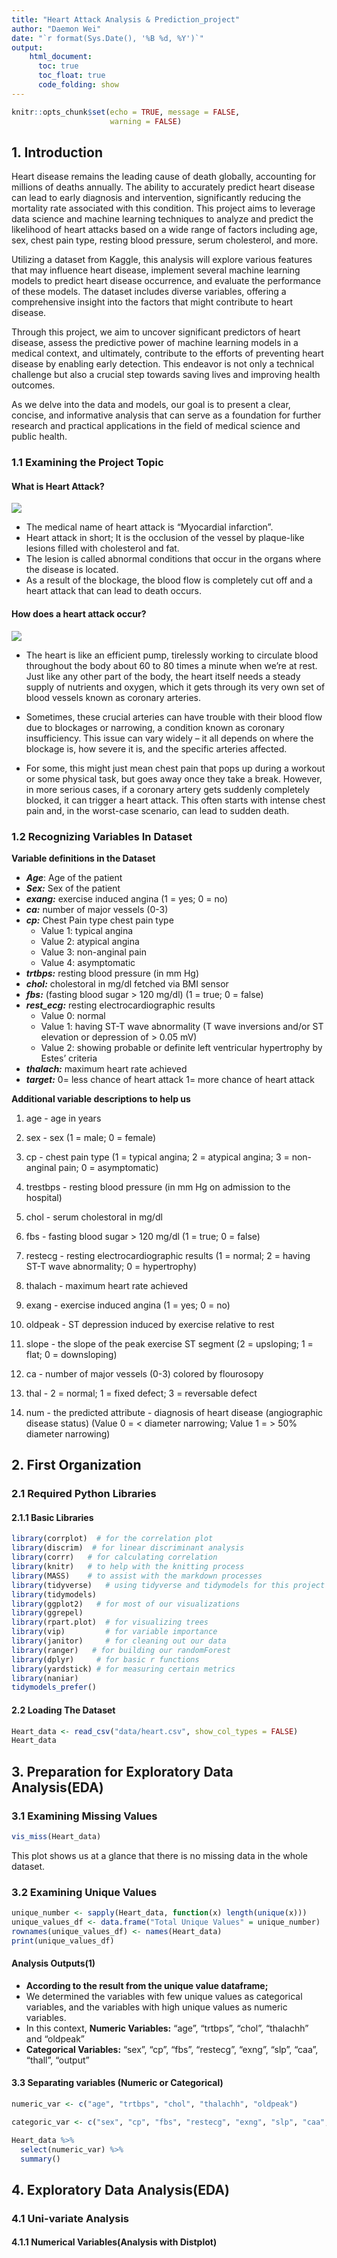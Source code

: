 ```yaml
---
title: "Heart Attack Analysis & Prediction_project"
author: "Daemon Wei"
date: "`r format(Sys.Date(), '%B %d, %Y')`"
output:
    html_document:
      toc: true
      toc_float: true
      code_folding: show
---
```


```r
knitr::opts_chunk$set(echo = TRUE, message = FALSE,
                      warning = FALSE)
```

## 1. Introduction

Heart disease remains the leading cause of death globally, accounting for millions of deaths annually. The ability to accurately predict heart disease can lead to early diagnosis and intervention, significantly reducing the mortality rate associated with this condition. This project aims to leverage data science and machine learning techniques to analyze and predict the likelihood of heart attacks based on a wide range of factors including age, sex, chest pain type, resting blood pressure, serum cholesterol, and more.

Utilizing a dataset from Kaggle, this analysis will explore various features that may influence heart disease, implement several machine learning models to predict heart disease occurrence, and evaluate the performance of these models. The dataset includes diverse variables, offering a comprehensive insight into the factors that might contribute to heart disease.

Through this project, we aim to uncover significant predictors of heart disease, assess the predictive power of machine learning models in a medical context, and ultimately, contribute to the efforts of preventing heart disease by enabling early detection. This endeavor is not only a technical challenge but also a crucial step towards saving lives and improving health outcomes.

As we delve into the data and models, our goal is to present a clear, concise, and informative analysis that can serve as a foundation for further research and practical applications in the field of medical science and public health.

### 1.1 Examining the Project Topic

#### What is Heart Attack?

![](image/WhatIsHeartAttack.png)


* The medical name of heart attack is “Myocardial infarction”.
* Heart attack in short; It is the occlusion of the vessel by plaque-like lesions filled with cholesterol and fat. 
* The lesion is called abnormal conditions that occur in the organs where the disease is located.
* As a result of the blockage, the blood flow is completely cut off and a heart attack that can lead to death occurs.

#### How does a heart attack occur?

![](image/Vessel.png)

* The heart is like an efficient pump, tirelessly working to circulate blood throughout the body about 60 to 80 times a minute when we're at rest. Just like any other part of the body, the heart itself needs a steady supply of nutrients and oxygen, which it gets through its very own set of blood vessels known as coronary arteries.

* Sometimes, these crucial arteries can have trouble with their blood flow due to blockages or narrowing, a condition known as coronary insufficiency. This issue can vary widely – it all depends on where the blockage is, how severe it is, and the specific arteries affected.

* For some, this might just mean chest pain that pops up during a workout or some physical task, but goes away once they take a break. However, in more serious cases, if a coronary artery gets suddenly completely blocked, it can trigger a heart attack. This often starts with intense chest pain and, in the worst-case scenario, can lead to sudden death.

### 1.2 Recognizing Variables In Dataset

**Variable definitions in the Dataset**

- **_Age_**: Age of the patient
- **_Sex:_** Sex of the patient
- **_exang:_** exercise induced angina (1 = yes; 0 = no)
- **_ca:_** number of major vessels (0-3)
- **_cp:_** Chest Pain type chest pain type
    - Value 1: typical angina
    - Value 2: atypical angina
    - Value 3: non-anginal pain
    - Value 4: asymptomatic
- **_trtbps:_** resting blood pressure (in mm Hg)
- **_chol:_** cholestoral in mg/dl fetched via BMI sensor
- **_fbs:_** (fasting blood sugar > 120 mg/dl) (1 = true; 0 = false)
- **_rest_ecg:_** resting electrocardiographic results
    - Value 0: normal
    - Value 1: having ST-T wave abnormality (T wave inversions and/or ST elevation or depression of > 0.05 mV)
    - Value 2: showing probable or definite left ventricular hypertrophy by Estes' criteria
- **_thalach:_** maximum heart rate achieved
- **_target:_** 0= less chance of heart attack 1= more chance of heart attack

**Additional variable descriptions to help us**

1. age - age in years

2. sex - sex (1 = male; 0 = female)

3. cp - chest pain type (1 = typical angina; 2 = atypical angina; 3 = non-anginal pain; 0 = asymptomatic)

4. trestbps - resting blood pressure (in mm Hg on admission to the hospital)

5. chol - serum cholestoral in mg/dl

6. fbs - fasting blood sugar > 120 mg/dl (1 = true; 0 = false)

7. restecg - resting electrocardiographic results (1 = normal; 2 = having ST-T wave abnormality; 0 = hypertrophy)

8. thalach - maximum heart rate achieved

9. exang - exercise induced angina (1 = yes; 0 = no)

10. oldpeak - ST depression induced by exercise relative to rest

11. slope - the slope of the peak exercise ST segment (2 = upsloping; 1 = flat; 0 = downsloping)

12. ca - number of major vessels (0-3) colored by flourosopy

13. thal - 2 = normal; 1 = fixed defect; 3 = reversable defect

14. num - the predicted attribute - diagnosis of heart disease (angiographic disease status) (Value 0 = < diameter narrowing; Value 1 = > 50% diameter narrowing)

## 2. First Organization

### 2.1 Required Python Libraries

#### 2.1.1 Basic Libraries

```r
library(corrplot)  # for the correlation plot
library(discrim)  # for linear discriminant analysis
library(corrr)   # for calculating correlation
library(knitr)   # to help with the knitting process
library(MASS)    # to assist with the markdown processes
library(tidyverse)   # using tidyverse and tidymodels for this project mostly
library(tidymodels)
library(ggplot2)   # for most of our visualizations
library(ggrepel)
library(rpart.plot)  # for visualizing trees
library(vip)         # for variable importance 
library(janitor)     # for cleaning out our data
library(ranger)   # for building our randomForest
library(dplyr)     # for basic r functions
library(yardstick) # for measuring certain metrics
library(naniar)
tidymodels_prefer()
```


#### 2.2 Loading The Dataset

```r
Heart_data <- read_csv("data/heart.csv", show_col_types = FALSE)
Heart_data
```


## 3. Preparation for Exploratory Data Analysis(EDA)

### 3.1 Examining Missing Values

```r
vis_miss(Heart_data)
```

This plot shows us at a glance that there is no missing data in the whole dataset.

### 3.2 Examining Unique Values

```r
unique_number <- sapply(Heart_data, function(x) length(unique(x)))
unique_values_df <- data.frame("Total Unique Values" = unique_number)
rownames(unique_values_df) <- names(Heart_data)
print(unique_values_df)
```
#### Analysis Outputs(1)
* **According to the result from the unique value dataframe;** 
* We determined the variables with few unique values ​​as categorical variables, and the variables with high unique values ​​as numeric variables.
* In this context, **Numeric Variables:** “age”, “trtbps”, “chol”, “thalachh” and “oldpeak ”
* **Categorical Variables:** "sex", "cp", "fbs", "restecg", "exng", "slp", "caa", "thall", "output" 


#### 3.3 Separating variables (Numeric or Categorical)

```r
numeric_var <- c("age", "trtbps", "chol", "thalachh", "oldpeak")

categoric_var <- c("sex", "cp", "fbs", "restecg", "exng", "slp", "caa", "thall", "output")

Heart_data %>%
  select(numeric_var) %>%
  summary()
```
## 4. Exploratory Data Analysis(EDA)

### 4.1 Uni-variate Analysis

#### 4.1.1 Numerical Variables(Analysis with **Distplot**)


